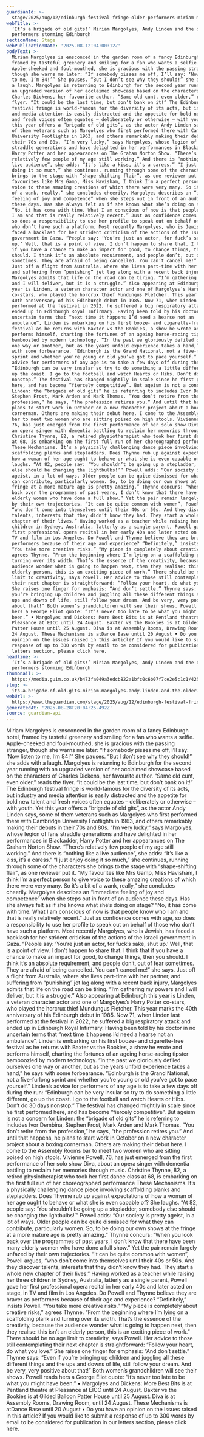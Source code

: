 ```yaml
---
guardianId: >-
  stage/2025/aug/12/edinburgh-festival-fringe-older-performers-miriam-margolyes-andy-linden
webTitle: >-
  ‘It’s a brigade of old gits!’ Miriam Margolyes, Andy Linden and the older
  performers storming Edinburgh
sectionName: Stage
webPublicationDate: '2025-08-12T04:00:12Z'
bodyText: >-
  Miriam Margolyes is ensconced in the garden room of a fancy Edinburgh hotel,
  framed by tasteful greenery and smiling for a fan who wants a selfie.
  Apple-cheeked and foul-mouthed, she is gracious with the passing stranger,
  though she warns me later: “If somebody pisses me off, I’ll say: ‘Now listen
  to me, I’m 84!’” She pauses. “But I don’t see why they should!” she adds with
  a laugh. Margolyes is returning to Edinburgh for the second year running with
  an upgraded version of her acclaimed showcase based on the characters of
  Charles Dickens, her favourite author. “Same old cunt, even older,” reads the
  flyer. “It could be the last time, but don’t bank on it!” The Edinburgh
  festival fringe is world-famous for the diversity of its acts, but industry
  and media attention is easily distracted and the appetite for bold new talent
  and fresh voices often equates – deliberately or otherwise – with youth. Yet
  this year offers a “brigade of old gits”, as the actor Andy Linden says, some
  of them veterans such as Margolyes who first performed there with Cambridge
  University Footlights in 1963, and others remarkably making their debuts in
  their 70s and 80s. “I’m very lucky,” says Margolyes, whose legion of fans
  straddle generations and have delighted in her performances in Blackadder,
  Harry Potter and her appearances on The Graham Norton Show. “There’s
  relatively few people of my age still working.” And there is “nothing like a
  live audience”, she adds: “It’s like a kiss, it’s a caress.” “I just enjoy
  doing it so much,” she continues, running through some of the characters she
  brings to the stage with “shape-shifting flair”, as one reviewer put it. “My
  favourites like Mrs Gamp, Miss Havisham, I think I’m a perfect person to give
  voice to these amazing creations of which there were very many. So it’s a bit
  of a wank, really,” she concludes cheerily. Margolyes describes an “immediate
  feeling of joy and competence” when she steps out in front of an audience
  these days. Has she always felt as if she knows what she’s doing on stage?
  “No, it has come with time. What I am conscious of now is that people know who
  I am and that is really relatively recent.” Just as confidence comes with age,
  so does a responsibility to use her profile to speak out on behalf of those
  who don’t have such a platform. Most recently Margolyes, who is Jewish, has
  faced a backlash for her strident criticism of the actions of the Israeli
  government in Gaza. “People say: ‘You’re just an actor, for fuck’s sake, shut
  up.’ Well, that is a point of view. I don’t happen to share that. I think that
  if you have a chance to make an impact for good, to change things, then you
  should. I think it’s an absolute requirement, and people don’t, out of fear
  sometimes. They are afraid of being cancelled. You can’t cancel me!” she says.
  Just off a flight from Australia, where she lives part-time with her partner,
  and suffering from “punishing” jet lag along with a recent back injury,
  Margolyes admits that life on the road can be tiring. “I’m gathering my powers
  and I will deliver, but it is a struggle.” Also appearing at Edinburgh this
  year is Linden, a veteran character actor and one of Margolyes’s Harry Potter
  co-stars, who played the horcrux thief Mundungus Fletcher. This year marks the
  40th anniversary of his Edinburgh debut in 1985. Now 71, when Linden last
  performed at the festival in 2022, he suffered a big respiratory attack and
  ended up in Edinburgh Royal Infirmary. Having been told by his doctor in no
  uncertain terms that “next time it happens I’d need a hearse not an
  ambulance”, Linden is embarking on his first booze- and cigarette-free
  festival as he returns with Baxter vs the Bookies, a show he wrote and
  performs himself, charting the fortunes of an ageing horse-racing tipster
  bamboozled by modern technology. “In the past we gloriously defiled ourselves
  one way or another, but as the years unfold experience takes a hand,” he says
  with some forbearance. “Edinburgh is the Grand National, not a five-furlong
  sprint and whether you’re young or old you’ve got to pace yourself.” Linden’s
  advice for performers of any age is to take a few days off during the run:
  “Edinburgh can be very insular so try to do something a little different, go
  up the coast. I go to the football and watch Hearts or Hibs. Don’t do 30 days
  nonstop.” The festival has changed mightily in scale since he first performed
  here, and has become “fiercely competitive”. But ageism is not a concern for
  Linden: the “brigade of old gits” he is referring to includes Ivor Dembina,
  Stephen Frost, Mark Arden and Mark Thomas. “You don’t retire from the
  profession,” he says, “the profession retires you.” And until that happens, he
  plans to start work in October on a new character project about a boxing
  cornerman. Others are making their debut here. I come to the Assembly Rooms
  bar to meet two women who are sitting poised on high stools. Vivienne Powell,
  76, has just emerged from the first performance of her solo show Diva, about
  an opera singer with dementia battling to reclaim her memories through music.
  Christine Thynne, 82, a retired physiotherapist who took her first dance class
  at 68, is embarking on the first full run of her choreographed performance
  These Mechanisms. It’s a physically challenging dance piece involving
  scaffolding planks and stepladders. Does Thynne rub up against expectations of
  how a woman of her age ought to behave or what she is even capable of? She
  laughs. “At 82, people say: ‘You shouldn’t be going up a stepladder, somebody
  else should be changing the lightbulbs!’” Powell adds: “Our society is pretty
  ageist, in a lot of ways. Older people can be quite dismissed for what they
  can contribute, particularly women. So, to be doing our own shows at the
  fringe at a more mature age is pretty amazing.” Thynne concurs: “When you look
  back over the programmes of past years, I don’t know that there have been many
  elderly women who have done a full show.” Yet the pair remain largely unfazed
  by their own trajectories. “It can be quite common with women”, Powell argues,
  “who don’t come into themselves until their 40s or 50s. And they discover
  talents, interests that they didn’t know they had. They start a whole new
  chapter of their lives.” Having worked as a teacher while raising her three
  children in Sydney, Australia, latterly as a single parent, Powell gave her
  first professional opera recital in her early 40s and later acted on stage, in
  TV and film in Los Angeles. Do Powell and Thynne believe they are braver as
  performers because of their age and experience? “Definitely,” insists Powell.
  “You take more creative risks.” “My piece is completely about creative risks,”
  agrees Thynne. “From the beginning where I’m lying on a scaffolding plank and
  turning over its width. That’s the essence of the creativity, because the
  audience wonder what is going to happen next, then they realise: this isn’t an
  elderly person, this is an exciting piece of work.” There should be no age
  limit to creativity, says Powell. Her advice to those still contemplating
  their next chapter is straightforward: “Follow your heart, do what you love.”
  She raises one finger for emphasis: “And don’t settle.” Thynne says: “Even if
  you’re bringing up children and juggling all these different things and the
  ups and downs of life, still follow your dream. And be very, very positive
  about that!” Both women’s grandchildren will see their shows. Powell reads
  hers a George Eliot quote: “It’s never too late to be what you might have
  been.” • Margolyes and Dickens: More Best Bits is at Pentland theatre at
  Pleasance at EICC until 24 August. Baxter vs the Bookies is at Gilded Balloon
  Patter House until 25 August. Diva is at Assembly Rooms, Drawing Room, until
  24 August. These Mechanisms is atDance Base until 20 August • Do you have an
  opinion on the issues raised in this article? If you would like to submit a
  response of up to 300 words by email to be considered for publication in our
  letters section, please click here.
headline: >-
  ‘It’s a brigade of old gits!’ Miriam Margolyes, Andy Linden and the older
  performers storming Edinburgh
thumbnail: >-
  https://media.guim.co.uk/b473fa049a3edcb822a1bfc0c6b07f7ce2e5c1c1/425_63_3686_2949/500.jpg
slug: >-
  its-a-brigade-of-old-gits-miriam-margolyes-andy-linden-and-the-older-performers-storming-edinburgh
webUrl: >-
  https://www.theguardian.com/stage/2025/aug/12/edinburgh-festival-fringe-older-performers-miriam-margolyes-andy-linden
generatedAt: '2025-08-28T20:04:25.492Z'
source: guardian-api
---
```

Miriam Margolyes is ensconced in the garden room of a fancy Edinburgh hotel, framed by tasteful greenery and smiling for a fan who wants a selfie. Apple-cheeked and foul-mouthed, she is gracious with the passing stranger, though she warns me later: “If somebody pisses me off, I’ll say: ‘Now listen to me, I’m 84!’” She pauses. “But I don’t see why they should!” she adds with a laugh. Margolyes is returning to Edinburgh for the second year running with an upgraded version of her acclaimed showcase based on the characters of Charles Dickens, her favourite author. “Same old cunt, even older,” reads the flyer. “It could be the last time, but don’t bank on it!” The Edinburgh festival fringe is world-famous for the diversity of its acts, but industry and media attention is easily distracted and the appetite for bold new talent and fresh voices often equates – deliberately or otherwise – with youth. Yet this year offers a “brigade of old gits”, as the actor Andy Linden says, some of them veterans such as Margolyes who first performed there with Cambridge University Footlights in 1963, and others remarkably making their debuts in their 70s and 80s. “I’m very lucky,” says Margolyes, whose legion of fans straddle generations and have delighted in her performances in Blackadder, Harry Potter and her appearances on The Graham Norton Show. “There’s relatively few people of my age still working.” And there is “nothing like a live audience”, she adds: “It’s like a kiss, it’s a caress.” “I just enjoy doing it so much,” she continues, running through some of the characters she brings to the stage with “shape-shifting flair”, as one reviewer put it. “My favourites like Mrs Gamp, Miss Havisham, I think I’m a perfect person to give voice to these amazing creations of which there were very many. So it’s a bit of a wank, really,” she concludes cheerily. Margolyes describes an “immediate feeling of joy and competence” when she steps out in front of an audience these days. Has she always felt as if she knows what she’s doing on stage? “No, it has come with time. What I am conscious of now is that people know who I am and that is really relatively recent.” Just as confidence comes with age, so does a responsibility to use her profile to speak out on behalf of those who don’t have such a platform. Most recently Margolyes, who is Jewish, has faced a backlash for her strident criticism of the actions of the Israeli government in Gaza. “People say: ‘You’re just an actor, for fuck’s sake, shut up.’ Well, that is a point of view. I don’t happen to share that. I think that if you have a chance to make an impact for good, to change things, then you should. I think it’s an absolute requirement, and people don’t, out of fear sometimes. They are afraid of being cancelled. You can’t cancel me!” she says. Just off a flight from Australia, where she lives part-time with her partner, and suffering from “punishing” jet lag along with a recent back injury, Margolyes admits that life on the road can be tiring. “I’m gathering my powers and I will deliver, but it is a struggle.” Also appearing at Edinburgh this year is Linden, a veteran character actor and one of Margolyes’s Harry Potter co-stars, who played the horcrux thief Mundungus Fletcher. This year marks the 40th anniversary of his Edinburgh debut in 1985. Now 71, when Linden last performed at the festival in 2022, he suffered a big respiratory attack and ended up in Edinburgh Royal Infirmary. Having been told by his doctor in no uncertain terms that “next time it happens I’d need a hearse not an ambulance”, Linden is embarking on his first booze- and cigarette-free festival as he returns with Baxter vs the Bookies, a show he wrote and performs himself, charting the fortunes of an ageing horse-racing tipster bamboozled by modern technology. “In the past we gloriously defiled ourselves one way or another, but as the years unfold experience takes a hand,” he says with some forbearance. “Edinburgh is the Grand National, not a five-furlong sprint and whether you’re young or old you’ve got to pace yourself.” Linden’s advice for performers of any age is to take a few days off during the run: “Edinburgh can be very insular so try to do something a little different, go up the coast. I go to the football and watch Hearts or Hibs. Don’t do 30 days nonstop.” The festival has changed mightily in scale since he first performed here, and has become “fiercely competitive”. But ageism is not a concern for Linden: the “brigade of old gits” he is referring to includes Ivor Dembina, Stephen Frost, Mark Arden and Mark Thomas. “You don’t retire from the profession,” he says, “the profession retires you.” And until that happens, he plans to start work in October on a new character project about a boxing cornerman. Others are making their debut here. I come to the Assembly Rooms bar to meet two women who are sitting poised on high stools. Vivienne Powell, 76, has just emerged from the first performance of her solo show Diva, about an opera singer with dementia battling to reclaim her memories through music. Christine Thynne, 82, a retired physiotherapist who took her first dance class at 68, is embarking on the first full run of her choreographed performance These Mechanisms. It’s a physically challenging dance piece involving scaffolding planks and stepladders. Does Thynne rub up against expectations of how a woman of her age ought to behave or what she is even capable of? She laughs. “At 82, people say: ‘You shouldn’t be going up a stepladder, somebody else should be changing the lightbulbs!’” Powell adds: “Our society is pretty ageist, in a lot of ways. Older people can be quite dismissed for what they can contribute, particularly women. So, to be doing our own shows at the fringe at a more mature age is pretty amazing.” Thynne concurs: “When you look back over the programmes of past years, I don’t know that there have been many elderly women who have done a full show.” Yet the pair remain largely unfazed by their own trajectories. “It can be quite common with women”, Powell argues, “who don’t come into themselves until their 40s or 50s. And they discover talents, interests that they didn’t know they had. They start a whole new chapter of their lives.” Having worked as a teacher while raising her three children in Sydney, Australia, latterly as a single parent, Powell gave her first professional opera recital in her early 40s and later acted on stage, in TV and film in Los Angeles. Do Powell and Thynne believe they are braver as performers because of their age and experience? “Definitely,” insists Powell. “You take more creative risks.” “My piece is completely about creative risks,” agrees Thynne. “From the beginning where I’m lying on a scaffolding plank and turning over its width. That’s the essence of the creativity, because the audience wonder what is going to happen next, then they realise: this isn’t an elderly person, this is an exciting piece of work.” There should be no age limit to creativity, says Powell. Her advice to those still contemplating their next chapter is straightforward: “Follow your heart, do what you love.” She raises one finger for emphasis: “And don’t settle.” Thynne says: “Even if you’re bringing up children and juggling all these different things and the ups and downs of life, still follow your dream. And be very, very positive about that!” Both women’s grandchildren will see their shows. Powell reads hers a George Eliot quote: “It’s never too late to be what you might have been.” • Margolyes and Dickens: More Best Bits is at Pentland theatre at Pleasance at EICC until 24 August. Baxter vs the Bookies is at Gilded Balloon Patter House until 25 August. Diva is at Assembly Rooms, Drawing Room, until 24 August. These Mechanisms is atDance Base until 20 August • Do you have an opinion on the issues raised in this article? If you would like to submit a response of up to 300 words by email to be considered for publication in our letters section, please click here.
